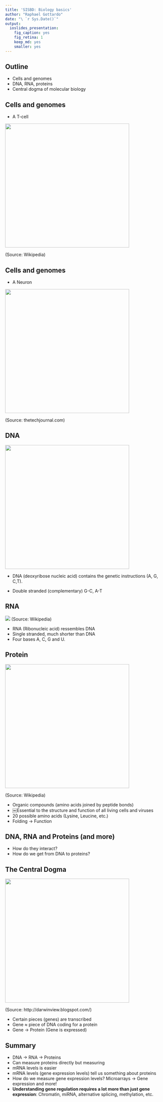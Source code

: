 ```yaml
---
title: 'SISBD: Biology basics'
author: "Raphael Gottardo"
date: "\ `r Sys.Date()`"
output:
  ioslides_presentation:
    fig_caption: yes
    fig_retina: 1
    keep_md: yes
    smaller: yes
---
```


## Outline

- Cells and genomes
- DNA, RNA, proteins
- Central dogma of molecular biology

## Cells and genomes

- A T-cell

<img src="http://upload.wikimedia.org/wikipedia/commons/thumb/6/62/Healthy_Human_T_Cell.jpg/1200px-Healthy_Human_T_Cell.jpg" width=400>

(Source: Wikipedia)

## Cells and genomes

- A Neuron

<img src="http://cdn.thetechjournal.com/wp-content/uploads/HLIC/798ace6285a8ef83e36ebc0667823b99.jpg" width=400>

(Source: thetechjournal.com)

## DNA

<img src="http://news.brown.edu/files/article_images/Senescence1.jpg" width=400>

- DNA (deoxyribose nucleic acid) contains the genetic instructions (A, G, C,T).

- Double stranded (complementary)
G-C, A-T


## RNA

<img src="http://upload.wikimedia.org/wikipedia/commons/d/d4/RNA-codons.png" wid  th=400>
(Source: Wikipedia)

- RNA (Ribonucleic acid) ressembles DNA
- Single stranded, much shorter than DNA
- Four bases A, C, G and U.

## Protein

<img src="http://upload.wikimedia.org/wikipedia/commons/9/98/Protein_IL2RA_PDB_1z92.png" width=400>

(Source: Wikipedia)

- Organic compounds (amino acids joined by peptide bonds)
- ￼Essential to the structure and function of all living cells and viruses
- 20 possible amino acids (Lysine, Leucine, etc.)
- Folding → Function

## DNA, RNA and Proteins (and more)

- How do they interact?
- How do we get from DNA to proteins?


## The Central Dogma

<img src="http://2.bp.blogspot.com/_d02IdL2kBZI/RqLBZhAbWfI/AAAAAAAAACU/RVZ8G85Kvyk/s1600/central+dogma+overview.jpg" width=400>

(Source: http://darwinview.blogspot.com/)


- Certain pieces (genes) are transcribed
- Gene &#8776; piece of DNA coding for a protein
- Gene &#8594; Protein (Gene is expressed)

## Summary

- DNA &#8594; RNA &#8594; Proteins
- Can measure proteins directly but measuring
- mRNA levels is easier
- mRNA levels (gene expression levels) tell us something about proteins
- How do we measure gene expression levels? Microarrays → Gene expression and more!
- **Understanding gene regulation requires a lot more than just gene expression**: Chromatin, miRNA, alternative splicing, methylation, etc.

